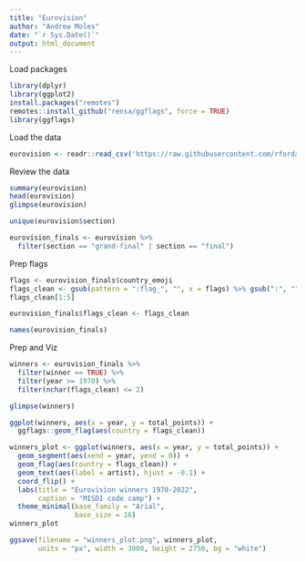 ```yaml
---
title: "Eurovision"
author: "Andrew Moles"
date: "`r Sys.Date()`"
output: html_document
---
```


Load packages

```r
library(dplyr)
library(ggplot2)
install.packages("remotes")
remotes::install_github("rensa/ggflags", force = TRUE)
library(ggflags)
```

Load the data

```r
eurovision <- readr::read_csv('https://raw.githubusercontent.com/rfordatascience/tidytuesday/master/data/2022/2022-05-17/eurovision.csv')
```

Review the data

```r
summary(eurovision)
head(eurovision)
glimpse(eurovision)

unique(eurovision$section)

eurovision_finals <- eurovision %>%
  filter(section == "grand-final" | section == "final")
```

Prep flags

```r
flags <- eurovision_finals$country_emoji
flags_clean <- gsub(pattern = ":flag_", "", x = flags) %>% gsub(":", "", .)
flags_clean[1:5]

eurovision_finals$flags_clean <- flags_clean

names(eurovision_finals)
```

Prep and Viz

```r
winners <- eurovision_finals %>%
  filter(winner == TRUE) %>%
  filter(year >= 1970) %>%
  filter(nchar(flags_clean) <= 2)

glimpse(winners)

ggplot(winners, aes(x = year, y = total_points)) +
  ggflags::geom_flag(aes(country = flags_clean))

winners_plot <- ggplot(winners, aes(x = year, y = total_points)) +
  geom_segment(aes(xend = year, yend = 0)) +
  geom_flag(aes(country = flags_clean)) +
  geom_text(aes(label = artist), hjust = -0.1) +
  coord_flip() +
  labs(title = "Eurovision winners 1970-2022",
       caption = "MISDI code camp") +
  theme_minimal(base_family = "Arial",
                base_size = 16)
winners_plot

ggsave(filename = "winners_plot.png", winners_plot,
       units = "px", width = 3000, height = 2750, bg = "white")
```


